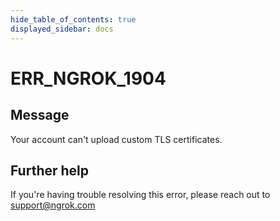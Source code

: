 ```yaml
---
hide_table_of_contents: true
displayed_sidebar: docs
---
```



# ERR_NGROK_1904

## Message

Your account can't upload custom TLS certificates.

<ErrorDetails error="err_ngrok_1904" />

## Further help

If you're having trouble resolving this error, please reach out to [support@ngrok.com](mailto:support@ngrok.com?subject=Help%20with%20ERR_NGROK_1904)
